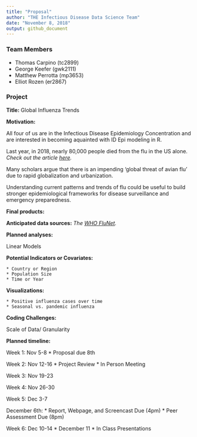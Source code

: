 ```yaml
---
title: "Proposal"
author: "THE Infectious Disease Data Science Team"
date: "November 8, 2018"
output: github_document
---
```


### Team Members
  * Thomas Carpino (tc2899)
  * George Keefer (gwk2111)
  * Matthew Perrotta (mp3653)
  * Elliot Rozen (er2867)

### Project

**Title:** Global Influenza Trends 

**Motivation:** 

All four of us are in the Infectious Disease Epidemiology Concentration and are interested in becoming aquainted with ID Epi modeling in R. 

Last year, in 2018, nearly 80,000 people died from the flu in the US alone. 
_Check out the article [here](https://www.cnn.com/2018/09/26/health/flu-deaths-2017--2018-cdc-bn/index.html)._

Many scholars argue that there is an impending 'global threat of avian flu' due to rapid globalization and urbanization. 

Understanding current patterns and trends of flu could be useful to build stronger epidemiological frameworks for disease surveillance and emergency preparedness. 


**Final products:**

**Anticipated data sources:** 
_The [WHO FluNet](http://apps.who.int/flumart/Default?ReportNo=12)._

**Planned analyses:**

Linear Models 
  
**Potential Indicators or Covariates:**

    * Country or Region
    * Population Size
    * Time or Year
    
**Visualizations:**

    * Positive influenza cases over time
    * Seasonal vs. pandemic influenza 
    
**Coding Challenges:**

Scale of Data/ Granularity 

**Planned timeline:**

Week 1: Nov 5-8 
  * Proposal due 8th 

Week 2: Nov 12-16 
  * Project Review 
  * In Person Meeting 

Week 3: Nov 19-23

Week 4: Nov 26-30

Week 5: Dec 3-7 

December 6th: 
 * Report, Webpage, and Screencast Due (4pm)
 * Peer Assessment Due (8pm) 

Week 6: Dec 10-14
 * December 11
 * In Class Presentations 
  
